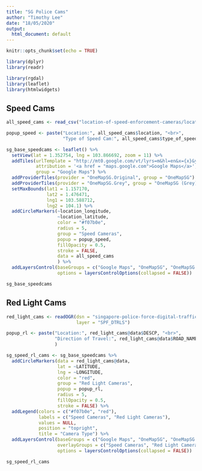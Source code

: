 ```yaml
---
title: "SG Police Cams"
author: "Timothy Lee"
date: "18/05/2020"
output: 
  html_document: default
---
```


```r
knitr::opts_chunk$set(echo = TRUE)
```

```r
library(dplyr)
library(readr)

library(rgdal)
library(leaflet)
library(htmlwidgets)
```

## Speed Cams

```r
all_speed_cams <- read_csv("location-of-speed-enforcement-cameras/location-of-speed-cameras-in-singapore.csv")
```



```r
popup_speed <- paste("Location:", all_speed_cams$location, "<br>",
                     "Type of Speed Cam:", all_speed_cams$type_of_speed_camera, "<br>")

sg_base_speedcams <- leaflet() %>% 
  setView(lat = 1.352754, lng = 103.866692, zoom = 11) %>%
  addTiles(urlTemplate = "http://mt0.google.com/vt/lyrs=m&hl=en&x={x}&y={y}&z={z}&s=Ga", 
           attribution = '<a href = "maps.google.com">Google Maps</a>', 
           group = "Google Maps") %>%
  addProviderTiles(provider = "OneMapSG.Original", group = "OneMapSG") %>% 
  addProviderTiles(provider = "OneMapSG.Grey", group = "OneMapSG (Grey)") %>% 
  setMaxBounds(lat1 = 1.157170,
               lat2 = 1.476471,
               lng1 = 103.588712,
               lng2 = 104.1) %>%
  addCircleMarkers(~location_longitude,
                   ~location_latitude,
                   color = "#f07b0e",
                   radius = 5,
                   group = "Speed Cameras",
                   popup = popup_speed,
                   fillOpacity = 0.5,
                   stroke = FALSE,
                   data = all_speed_cams
                   ) %>%
  addLayersControl(baseGroups = c("Google Maps", "OneMapSG", "OneMapSG (Grey)"),
                   options = layersControlOptions(collapsed = FALSE))

sg_base_speedcams
```

## Red Light Cams

```r
red_light_cams <- readOGR(dsn = "singapore-police-force-digital-traffic-red-light-cameras/.",
                          layer = "SPF_DTRLS")
```

```r
popup_rl <- paste("Location:", red_light_cams@data$DESCP, "<br>",
                  "Direction of Travel:", red_light_cams@data$ROAD_NAME, "towards", red_light_cams@data$DIRECTION, "<br>"
                  )

sg_speed_rl_cams <- sg_base_speedcams %>%
  addCircleMarkers(data = red_light_cams@data,
                   lat = ~LATITUDE,
                   lng = ~LONGITUDE,
                   color = "red",
                   group = "Red Light Cameras",
                   popup = popup_rl,
                   radius = 5,
                   fillOpacity = 0.5,
                   stroke = FALSE) %>%
  addLegend(colors = c("#f07b0e", "red"), 
            labels = c("Speed Cameras", "Red Light Cameras"),
            values = NULL,
            position = "topright",
            title = "Camera Type") %>%
  addLayersControl(baseGroups = c("Google Maps", "OneMapSG", "OneMapSG (Grey)"),
                   overlayGroups = c("Speed Cameras", "Red Light Cameras"),
                   options = layersControlOptions(collapsed = FALSE))

sg_speed_rl_cams
```


```r

```

